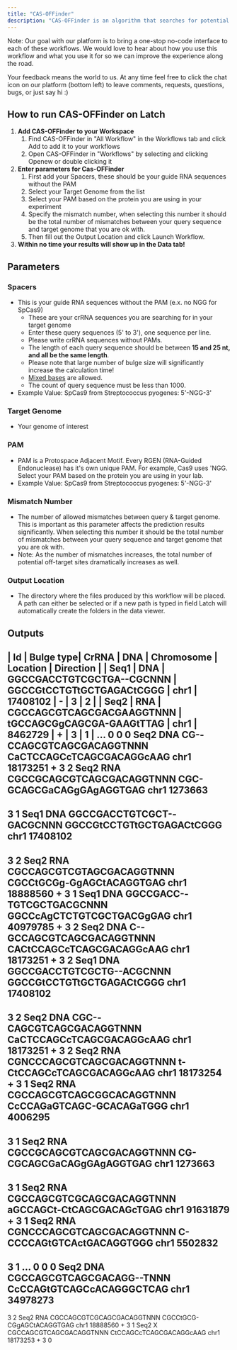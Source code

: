 ```yaml
---
title: "CAS-OFFinder"
description: "CAS-OFFinder is an algorithm that searches for potential off-target sites of Cas9 RNA-guided endonucleases. It is one of the most highly cited & consistent tools for this purpose."
---
```


Note: Our goal with our platform is to bring a one-stop no-code interface to each of these workflows. We would love to hear about how you use this workflow and what you use it for so we can improve the experience along the road. 

Your feedback means the world to us. At any time feel free to click the chat icon on our platform (bottom left) to leave comments, requests, questions, bugs, or just say hi :)

## How to run CAS-OFFinder on Latch
1. **Add CAS-OFFinder to your Workspace**
    1. Find CAS-OFFinder in "All Workflow" in the Workflows tab and click Add to add it to your workflows
    2. Open CAS-OFFinder in "Workflows" by selecting and clicking Openew or double clicking it
2. **Enter parameters for Cas-OFFinder**
    1. First add your Spacers, these should be your guide RNA sequences without the PAM 
    2. Select your Target Genome from the list
    3. Select your PAM based on the protein you are using in your experiment
    4. Specify the mismatch number, when selecting this number it should be the total number of mismatches between your query sequence and target genome that you are ok with.
    5. Then fill out the Output Location and click Launch Workflow.
3. **Within no time your results will show up in the Data tab!**

## Parameters 

### Spacers
- This is your guide RNA sequences without the PAM (e.x. no NGG for SpCas9)
    - These are your crRNA sequences you are searching for in your target genome
    - Enter these query sequences (5' to 3'), one sequence per line.
    - Please write crRNA sequences without PAMs.
    - The length of each query sequence should be between **15 and 25 nt, and all be the same length**.
    - Please note that large number of bulge size will significantly increase the calculation time!
    - [Mixed bases](http://www.rgenome.net/cas-offinder/portable#mixedbases) are allowed.
    - The count of query sequence must be less than 1000.
- Example Value: SpCas9 from Streptococcus pyogenes: 5'-NGG-3'

### Target Genome 
- Your genome of interest

### PAM
- PAM is a Protospace Adjacent Motif. Every RGEN (RNA-Guided Endonuclease) has it's own unique PAM. For example, Cas9 uses 'NGG. Select your PAM based on the protein you are using in your lab.
- Example Value: SpCas9 from Streptococcus pyogenes: 5'-NGG-3'

### Mismatch Number 
- The number of allowed mismatches between query & target genome. This is important as this parameter affects the prediction results significantly. When selecting this number it should be the total number of mismatches between your query sequence and target genome that you are ok with.
- Note: As the number of mismatches increases, the total number of potential off-target sites dramatically increases as well.

### Output Location
- The directory where the files produced by this workflow will be placed. A path can either be selected or if a new path is typed in field Latch will automatically create the folders in the data viewer.

## Outputs
| Id | Bulge type| CrRNA	| DNA	| Chromosome	| Location	| Direction | 
| Seq1 | DNA | GGCCGACCTGTCGCTGA--CGCNNN | GGCCGtCCTGTtGCTGAGACtCGGG | chr1 | 17408102 | - | 3 | 2 | 
| Seq2 | RNA | CGCCAGCGTCAGCGACGAAGGTNNN | tGCCAGCGgCAGCGA-GAAGtTTAG | chr1 | 8462729 | + | 3 | 1 | 
...
0
0
0
Seq2
DNA
CG--CCAGCGTCAGCGACAGGTNNN
CaCTCCAGCcTCAGCGACAGGcAAG
chr1
18173251
+
3
2
Seq2
RNA
CGCCGCAGCGTCAGCGACAGGTNNN
CGC-GCAGCGaCAGgGAgAGGTGAG
chr1
1273663
-
3
1
Seq1
DNA
GGCCGACCTGTCGCT--GACGCNNN
GGCCGtCCTGTtGCTGAGACtCGGG
chr1
17408102
-
3
2
Seq2
RNA
CGCCAGCGTCGTAGCGACAGGTNNN
CGCCtGCGg-GgAGCtACAGGTGAG
chr1
18888560
+
3
1
Seq1
DNA
GGCCGACC--TGTCGCTGACGCNNN
GGCCcAgCTCTGTCGCTGACGgGAG
chr1
40979785
+
3
2
Seq2
DNA
C--GCCAGCGTCAGCGACAGGTNNN
CACtCCAGCcTCAGCGACAGGcAAG
chr1
18173251
+
3
2
Seq1
DNA
GGCCGACCTGTCGCTG--ACGCNNN
GGCCGtCCTGTtGCTGAGACtCGGG
chr1
17408102
-
3
2
Seq2
DNA
CGC--CAGCGTCAGCGACAGGTNNN
CaCTCCAGCcTCAGCGACAGGcAAG
chr1
18173251
+
3
2
Seq2
RNA
CGNCCCAGCGTCAGCGACAGGTNNN
t-CtCCAGCcTCAGCGACAGGcAAG
chr1
18173254
+
3
1
Seq2
RNA
CGCCAGCGTCAGCGGCACAGGTNNN
CcCCAGaGTCAGC-GCACAGaTGGG
chr1
4006295
-
3
1
Seq2
RNA
CGCCGCAGCGTCAGCGACAGGTNNN
CG-CGCAGCGaCAGgGAgAGGTGAG
chr1
1273663
-
3
1
Seq2
RNA
CGCCAGCGTCGCAGCGACAGGTNNN
aGCCAGCt-CtCAGCGACAGcTGAG
chr1
91631879
+
3
1
Seq2
RNA
CGNCCCAGCGTCAGCGACAGGTNNN
C-CCCCAGtGTCActGACAGGTGGG
chr1
5502832
-
3
1
...
0
0
0
Seq2
DNA
CGCCAGCGTCAGCGACAGG--TNNN
CcCCAGtGTCAGCcACAGGGCTCAG
chr1
34978273
-
3
2
Seq2
RNA
CGCCAGCGTCGCAGCGACAGGTNNN
CGCCtGCG-CGgAGCtACAGGTGAG
chr1
18888560
+
3
1
Seq2
X
CGCCAGCGTCAGCGACAGGTNNN
CtCCAGCcTCAGCGACAGGcAAG
chr1
18173253
+
3
0